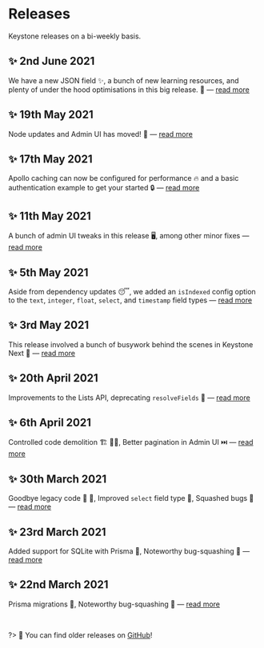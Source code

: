 
# Releases

Keystone releases on a bi-weekly basis.

## ✨ 2nd June 2021

We have a new JSON field ✨, a bunch of new learning resources, and plenty of under the hood optimisations in this big release. 💪 — [read more](/releases/2021-06-02)

## ✨ 19th May 2021

Node updates and Admin UI has moved! 🚛 — [read more](/releases/2021-05-19)

## ✨ 17th May 2021

Apollo caching can now be configured for performance 🔥 and a basic authentication example to get your started 🔒 — [read more](/releases/2021-05-17)

## ✨ 11th May 2021

A bunch of admin UI tweaks in this release 🖥️, among other minor fixes — [read more](/releases/2021-05-11)

## ✨ 5th May 2021

Aside from dependency updates 😴, we added an `isIndexed` config option to the `text`, `integer`, `float`, `select`, and `timestamp` field types — [read more](/releases/2021-05-05)

## ✨ 3rd May 2021

This release involved a bunch of busywork behind the scenes in Keystone Next 🔧 — [read more](/releases/2021-05-03)

## ✨ 20th April 2021

Improvements to the Lists API, deprecating `resolveFields` 🔧 — [read more](/releases/2021-04-20)

## ✨ 6th April 2021

Controlled code demolition 🏗️ 👷‍♀️, Better pagination in Admin UI ⏭️ — [read more](/releases/2021-04-06)

## ✨ 30th March 2021

Goodbye legacy code 👋 🌇, Improved `select` field type 🔽, Squashed bugs 🐛 — [read more](/releases/2021-03-30)

## ✨ 23rd March 2021

Added support for SQLite with Prisma 🎉, Noteworthy bug-squashing 🐛 — [read more](/releases/2021-03-23)

## ✨ 22nd March 2021

Prisma migrations 🚚, Noteworthy bug-squashing 🐛 — [read more](/releases/2021-03-22)

<br/>

?> 🔎 You can find older releases on [GitHub](https://github.com/keystonejs/keystone/releases)!

